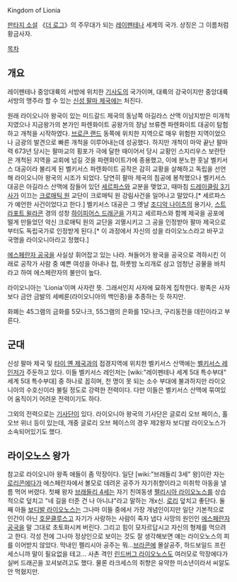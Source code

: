 Kingdom of Lionia

[[판타지 소설]] 《[[더 로그]]》의 주무대가 되는 [[레이펜테나]] 세계의 국가. 상징은 그 이름처럼 황금사자.

[[목차]]
== 개요 ==
레이펜테나 중앙대륙의 서방에 위치한 [[기사도]]의 국가이며, 대륙의 강국이지만 중앙대륙 서방의 맹주라 할 수 있는 [[신성 팔마 제국]]에는 처진다.

원래 라이오니아 왕국이 있는 미드갈드 제국의 동남쪽 아길라스 산맥 이남지방은 미개척지였으나 지금왕가의 본가인 파렌화이트 공왕가의 장남 브류켄 파렌화이트 대공이 탐험하고 개척을 시작하였다. [[브로큰 랜드]] 동쪽에 위치한 지역으로 매우 위험한 지역이었으나 금광의 발견으로 빠른 개척을 이루어내는데 성공했다.
하지만 개척이 마악 끝난 팔마력 673년 당시는 팔마교의 횡포가 극에 달한 때이어서 당시 교황인 스지리우스 보란탄은 개척된 지역을 교회에 넘길 것을 파렌화이트가에 종용했고, 이에 분노한 훗날 벨키서스 대공이라 불리게 된 벨키서스 파렌화이트 공작은 감히 교황을 살해하고 독립을 선언해 라이오니아 왕국의 시조가 되었다.
당연히 팔마 제국의 침공에 봉착했으나 벨키서스 대공은 아길라스 산맥에 잠들어 있던 [[세르파스]]와 교분을 맺었고, 때마침 [[드레이클링 3기사]]가 이끄는 [[크로매틱 원]] 교단이 크로매틱 원 강림사건을 일어나고 말았다.[* 세르파스가 예언한 사건이었다고 한다.]
벨키서스 대공은 그 옛날 [[조디악 나이츠]]의 용기사, [[스트라포트 윌라콘]] 경의 성창 [[하이피어스 드래군]]을 가지고 세르파스와 함께  제국을 공포에 떨게 만들었던 악신 크로매틱 원의 교단을 괴멸시키고 그 공을 인정받아 팔마 제국으로부터도 독립국가로 인정받게 된다.[* 이 과정에서 자신의 성을 라이오노스라고 바꾸고 국명을 라이오니아라고 정했다.]

[[에스페란자 공국]]을 사실상 휘어잡고 있는 나라. 쳐들어가 왕국을 공국으로 격하시킨 이래로 공작가 사람 중 예쁜 여성을 아내나 첩, 하룻밤 노리개로 삼고 엄청난 공물을 바치라고 하여 에스페란자의 불만이 높다.

라이오니아는 'Lionia'이며 사자란 뜻. 그래서인지 사자에 묘하게 집착한다. 왕족은 사자보다 금안 금발의 세베룬(라이오니아의 백인종)을 추종하는 듯 하지만.

화폐는 45그램의 금화를 5모나크, 55그램의 은화를 1모나크, 구리동전을 데린이라고 부른다.

== 군대 ==
신성 팔마 제국 및 [[타이 옌 제국]]과의 접경지역에 위치한 벨키서스 산맥에는 [[벨키서스 레인저]]가 주둔하고 있다. 이들 벨키서스 레인저는 [wiki:"레이펜테나 세계 5대 특수부대" 세계 5대 특수부대] 중 하나로 꼽히며, 천 명이 못 되는 소수 부대에 불과하지만 라이오니아의 수호신이라 불릴 정도로 강력한 전력이다. 다만 이들은 벨키서스 산맥에 묶여있어 움직이기 어려운 전력이기도 하다.

그외의 전력으로는 [[기사단]]이 있다. 라이오니아 왕국의 기사단은 글로리 오브 페이스, 홀 오브 위너 등이 있는데, 개중 글로리 오브 페이스의 경우 제2왕자 보디발 라이오노스가 소속되어있기도 했다.

== 라이오노스 왕가 ==
참고로 라이오니아 왕족 애들이 좀 막장이다. 일단 [wiki:"브래들리 3세" 왕]이란 자는 [[로리콘]]에다가 에스페란자에서 볼모로 데려온 공주가 자기취향이라고 미취학 아동을 낼름 먹어 버렸다.
첫째 왕자 [[브래들리 4세]]는 자기 친여동생 [[펠리시아 라이오노스]]를 상습적으로 덮치고 "네 길을 터준 건 나 아니냐"라고 말하는 개x신. [[로리]] 덮치고 좋단다.
둘째 아들 [[보디발 라이오노스]]는 그나마 이들 중에서 가장 개념인이지만 일단 기본적으로 인간이 아닌 [[호문클루스]]고 자기가 사랑하는 사람이 죽자 냅다 사망의 원인인 [[에스페란자 공국]]을 말 그대로 초토화시켜 버린다. 그리고 힘이 모자르답시고 자신의 형제를 먹으려고 한다. 각성 전에 그나마 정상인으로 보이는 것도 잘 생각해보면 얘는 라이오노스의 피를 이어받지 않았다.
막내인 펠리시아 공주는 뭐...[[브라콘]]에 몰살공주, 하드보일드 프린세스니까 말이 필요없을 테고...
사촌 격인 [[린드버그 라이오노스]]도 여러모로 막장에다가 실버 드래곤을 꼬셔보려고도 했다. 물론 라크세스의 취향은 유약한 미소년이라서 씨알도 안 먹혔지만.
